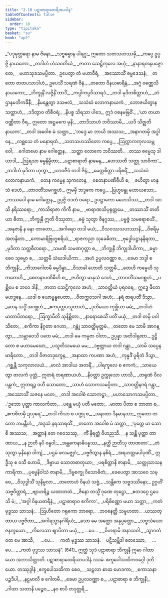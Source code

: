 ```yaml
---
title: "2.10 ပဋာစာရာထေရီအပဒါန"
tableOfContents: false
sidebar:
  order: 10
type: "tipitaka"
basket: "su"
book: "ap2"
---
```



<DynamicBreadcrumb />

<Division number="468" book="ap2" e="ch" v="20" p="236">

<Paragraph number="644" type="verses" book="ap2">
_“ပဒုမုတ္တရော နာမ ဇိနော,_  
_သဗ္ဗဓမ္မာန ပါရဂူ;_  
ဣတော သတသဟဿမှိ,_  
_ကပ္ပေ ဥပ္ပဇ္ဇိ နာယကော._  

</Paragraph>

</Division>
<Division number="469" book="ap2" e="ch" v="20" p="236">

<Paragraph number="645" type="verses" book="ap2">
_တဒါဟံ ဟံသဝတိယံ,_  
_ဇာတာ သေဋ္ဌိကုလေ အဟုံ;_  
_နာနာရတနပဇ္ဇောတေ,_  
_မဟာသုခသမပ္ပိတာ._  

</Paragraph>

</Division>
<Division number="470" book="ap2" e="ch" v="20" p="236">

<Paragraph number="646" book="ap2">
ဥပေတွာ တံ မဟာဝီရံ,_  
_အဿောသိံ ဓမ္မဒေသနံ;_  
_တတော ဇာတပသာဒါဟံ,_  
ဥပေသိံ သရဏံ ဇိနံ._  

</Paragraph>

</Division>
<Division number="471" book="ap2" e="ch" v="20" p="236">

<Paragraph number="647" type="verses" book="ap2">
_တတော ဝိနယဓာရီနံ,_  
_အဂ္ဂံ ဝဏ္ဏေသိ နာယကော;_  
_ဘိက္ခုနိံ လဇ္ဇိနိံ တာဒိံ,_  
_ကပ္ပါကပ္ပဝိသာရဒံ._  

</Paragraph>

</Division>
<Division number="472" book="ap2" e="ch" v="20" p="236">

<Paragraph number="648" type="verses" book="ap2">
_တဒါ မုဒိတစိတ္တာဟံ,_  
_တံ ဌာနမဘိကင်္ခိနီ;_  
_နိမန္တေတွာ ဒသဗလံ,_  
_သသံဃံ လောကနာယကံ._  

</Paragraph>

</Division>
<Division number="473" book="ap2" e="ch" v="20" p="236">

<Paragraph number="649" type="verses" book="ap2">
_ဘောဇယိတွာန သတ္တာဟံ,_  
_ဒဒိတွာဝ တိစီဝရံ;_  
_နိပစ္စ သိရသာ ပါဒေ,_  
ဣဒံ ဝစနမဗြဝိံ._  

</Paragraph>

</Division>
<Division number="474" book="ap2" e="ch" v="20" p="236">

<Paragraph number="650" type="verses" book="ap2">
_‘ယာ တယာ ဝဏ္ဏိတာ ဝီရ,_  
ဣတော အဋ္ဌမကေ မုနိ;_  
_တာဒိသာဟံ ဘဝိဿာမိ,_  
_ယဒိ သိဇ္ဈတိ နာယက’._  

</Paragraph>

</Division>
<Division number="475" book="ap2" e="ch" v="20" p="236">

<Paragraph number="651" type="verses" book="ap2">
_တဒါ အဝေါစ မံ သတ္ထာ,_  
_‘ဘဒ္ဒေ မာ ဘာယိ အဿသ;_  
_အနာဂတမှိ အဒ္ဓါနေ,_  
_လစ္ဆသေ တံ မနောရထံ._  

</Paragraph>

</Division>
<Division number="476" book="ap2" e="ch" v="20" p="237">

<Paragraph number="652" type="verses" book="ap2">
_သတသဟဿိတော ကပ္ပေ,_  
_ဩက္ကာကကုလသမ္ဘဝေါ;_  
_ဂေါတမော နာမ ဂေါတ္တေန,_  
_သတ္ထာ လောကေ ဘဝိဿတိ._  

</Paragraph>

</Division>
<Division number="477" book="ap2" e="ch" v="20" p="237">

<Paragraph number="653" type="verses" book="ap2">
_တဿ ဓမ္မေသု ဒါယာဒါ,_  
_ဩရသာ ဓမ္မနိမ္မိတာ;_  
_ပဋာစာရာတိ နာမေန,_  
_ဟေဿတိ သတ္ထု သာဝိကာ’._  

</Paragraph>

</Division>
<Division number="478" book="ap2" e="ch" v="20" p="237">

<Paragraph number="654" type="verses" book="ap2">
_တဒါဟံ မုဒိတာ ဟုတွာ,_  
_ယာဝဇီဝံ တဒါ ဇိနံ;_  
_မေတ္တစိတ္တာ ပရိစရိံ,_  
_သသံဃံ လောကနာယကံ._  

</Paragraph>

</Division>
<Division number="479" book="ap2" e="ch" v="20" p="237">

<Paragraph number="655" type="verses" book="ap2">
_တေန ကမ္မေန သုကတေန,_  
_စေတနာပဏိဓီဟိ စ;_  
_ဇဟိတွာ မာနုသံ ဒေဟံ,_  
_တာဝတိံသမဂစ္ဆဟံ._  

</Paragraph>

</Division>
<Division number="480" book="ap2" e="ch" v="20" p="237">

<Paragraph number="656" book="ap2">
ဣမမှိ ဘဒ္ဒကေ ကပ္ပေ,_  
_ဗြဟ္မဗန္ဓု မဟာယသော;_  
_ကဿပေါ နာမ ဂေါတ္တေန,_  
ဥပ္ပဇ္ဇိ ဝဒတံ ဝရော._  

</Paragraph>

</Division>
<Division number="481" book="ap2" e="ch" v="20" p="237">

<Paragraph number="657" type="verses" book="ap2">
ဥပဋ္ဌာကော မဟေသိဿ,_  
_တဒါ အာသိ နရိဿရော;_  
_ကာသိရာဇာ ကိကီ နာမ,_  
_ဗာရာဏသိပုရုတ္တမေ._  

</Paragraph>

</Division>
<Division number="482" book="ap2" e="ch" v="20" p="237">

<Paragraph number="658" type="verses" book="ap2">
_တဿာသိံ တတိယာ ဓီတာ,_  
_ဘိက္ခုနီ ဣတိ ဝိဿုတာ;_  
_ဓမ္မံ သုတွာ ဇိနဂ္ဂဿ,_  
_ပဗ္ဗဇ္ဇံ သမရောစယိံ._  

</Paragraph>

</Division>
<Division number="483" book="ap2" e="ch" v="20" p="237">

<Paragraph number="659" type="verses" book="ap2">
_အနုဇာနိ န နော တာတော,_  
_အဂါရေဝ တဒါ မယံ;_  
_ဝီသဝဿသဟဿာနိ,_  
_ဝိစရိမှ အတန္ဒိတာ._  

</Paragraph>

</Division>
<Division number="484" book="ap2" e="ch" v="20" p="237">

<Paragraph number="660" type="verses" book="ap2">
_ကောမာရိဗြဟ္မစရိယံ,_  
_ရာဇကညာ သုခေဓိတာ;_  
_ဗုဒ္ဓေါပဋ္ဌာနနိရတာ,_  
_မုဒိတာ သတ္တဓီတရော._  

</Paragraph>

</Division>
<Division number="485" book="ap2" e="ch" v="20" p="237">

<Paragraph number="661" type="verses" book="ap2">
_သမဏီ သမဏဂုတ္တာ စ,_  
_ဘိက္ခုနီ ဘိက္ခုဒါယိကာ;_  
_ဓမ္မာ စေဝ သုဓမ္မာ စ,_  
_သတ္တမီ သံဃဒါယိကာ._  

</Paragraph>

</Division>
<Division number="486" book="ap2" e="ch" v="20" p="237">

<Paragraph number="662" type="verses" book="ap2">
_အဟံ ဥပ္ပလဝဏ္ဏာ စ,_  
_ခေမာ ဘဒ္ဒါ စ ဘိက္ခုနီ;_  
_ကိသာဂေါတမီ ဓမ္မဒိန္နာ,_  
_ဝိသာခါ ဟောတိ သတ္တမီ._  

</Paragraph>

</Division>
<Division number="487" book="ap2" e="ch" v="20" p="237">

<Paragraph number="663" type="verses" book="ap2">
_တေဟိ ကမ္မေဟိ သုကတေဟိ,_  
_စေတနာပဏိဓီဟိ စ;_  
_ဇဟိတွာ မာနုသံ ဒေဟံ,_  
_တာဝတိံသမဂစ္ဆဟံ._  

</Paragraph>

</Division>
<Division number="488" book="ap2" e="ch" v="20" p="237">

<Paragraph number="664" type="verses" book="ap2">
_ပစ္ဆိမေ စ ဘဝေ ဒါနိ,_  
_ဇာတာ သေဋ္ဌိကုလေ အဟံ;_  
_သာဝတ္ထိယံ ပုရဝရေ,_  
ဣဒ္ဓေ ဖီတေ မဟဒ္ဓနေ._  

</Paragraph>

</Division>
<Division number="489" book="ap2" e="ch" v="20" p="238">

<Paragraph number="665" type="verses" book="ap2">
_ယဒါ စ ယောဗ္ဗနူပေတာ,_  
_ဝိတက္ကဝသဂါ အဟံ;_  
_နရံ ဇာရပတိံ ဒိသွာ,_  
_တေန သဒ္ဓိံ အဂစ္ဆဟံ._  

</Paragraph>

</Division>
<Division number="490" book="ap2" e="ch" v="20" p="238">

<Paragraph number="666" type="verses" book="ap2">
_ဧကပုတ္တပသူတာဟံ,_  
_ဒုတိယော ကုစ္ဆိယာ မမံ;_  
_တဒါဟံ မာတာပိတရော,_  
_ဩက္ခာမီတိ သုနိစ္ဆိတာ._  

</Paragraph>

</Division>
<Division number="491" book="ap2" e="ch" v="20" p="238">

<Paragraph number="667" type="verses" book="ap2">
_နာရောစေသိံ ပတိံ မယှံ,_  
_တဒါ တမှိ ပဝါသိတေ;_  
_ဧကိကာ နိဂ္ဂတာ ဂေဟာ,_  
_ဂန္တုံ သာဝတ္ထိမုတ္တမံ._  

</Paragraph>

</Division>
<Division number="492" book="ap2" e="ch" v="20" p="238">

<Paragraph number="668" type="verses" book="ap2">
_တတော မေ သာမိ အာဂန္တွာ,_  
_သမ္ဘာဝေသိ ပထေ မမံ;_  
_တဒါ မေ ကမ္မဇာ ဝါတာ,_  
ဥပ္ပန္နာ အတိဒါရုဏာ._  

</Paragraph>

</Division>
<Division number="493" book="ap2" e="ch" v="20" p="238">

<Paragraph number="669" type="verses" book="ap2">
ဥဋ္ဌိတော စ မဟာမေဃော,_  
_ပသူတိသမယေ မမ;_  
_ဒဗ္ဗတ္ထာယ တဒါ ဂန္တွာ,_  
_သာမိ သပ္ပေန မာရိတော._  

</Paragraph>

</Division>
<Division number="494" book="ap2" e="ch" v="20" p="238">

<Paragraph number="670" type="verses" book="ap2">
_တဒါ ဝိဇာတဒုက္ခေန,_  
_အနာထာ ကပဏာ အဟံ;_  
_ကုန္နဒိံ ပူရိတံ ဒိသွာ,_  
_ဂစ္ဆန္တီ သကုလာလယံ._  

</Paragraph>

</Division>
<Division number="495" book="ap2" e="ch" v="20" p="238">

<Paragraph number="671" type="verses" book="ap2">
_ဗာလံ အာဒါယ အတရိံ,_  
_ပါရကူလေ စ ဧကကံ;_  
_သာယေတွာ ဗာလကံ ပုတ္တံ,_  
ဣတရံ တရဏာယဟံ._  

</Paragraph>

</Division>
<Division number="496" book="ap2" e="ch" v="20" p="238">

<Paragraph number="672" type="verses" book="ap2">
_နိဝတ္တာ ဥက္ကုသော ဟာသိ,_  
_တရုဏံ ဝိလပန္တကံ;_  
ဣတရဉ္စ ဝဟီ သောတော,_  
_သာဟံ သောကသမပ္ပိတာ._  

</Paragraph>

</Division>
<Division number="497" book="ap2" e="ch" v="20" p="238">

<Paragraph number="673" type="verses" book="ap2">
_သာဝတ္ထိနဂရံ ဂန္တွာ,_  
_အဿောသိံ သဇနေ မတေ;_  
_တဒါ အဝေါစံ သောကဋ္ဋာ,_  
_မဟာသောကသမပ္ပိတာ._  

</Paragraph>

</Division>
<Division number="498" book="ap2" e="ch" v="20" p="238">

<Paragraph number="674" type="verses" book="ap2">
_‘ဥဘော ပုတ္တာ ကာလင်္ကတာ,_  
_ပန္ထေ မယှံ ပတီ မတော;_  
_မာတာ ပိတာ စ ဘာတာ စ,_  
_ဧကစိတမှိ ဍယှရေ’._  

</Paragraph>

</Division>
<Division number="499" book="ap2" e="ch" v="20" p="238">

<Paragraph number="675" type="verses" book="ap2">
_တဒါ ကိသာ စ ပဏ္ဍု စ,_  
_အနာထာ ဒီနမာနသာ;_  
ဣတော တတော ဘမန္တီဟံ,_  
_အဒ္ဒသံ နရသာရထိံ._  

</Paragraph>

</Division>
<Division number="500" book="ap2" e="ch" v="20" p="238">

<Paragraph number="676" type="verses" book="ap2">
_တတော အဝေါစ မံ သတ္ထာ,_  
_‘ပုတ္တေ မာ သောစိ အဿသ;_  
_အတ္တာနံ တေ ဂဝေသဿု,_  
_ကိံ နိရတ္ထံ ဝိဟညသိ._  

</Paragraph>

</Division>
<Division number="501" book="ap2" e="ch" v="20" p="238">

<Paragraph number="677" type="verses" book="ap2">
_န သန္တိ ပုတ္တာ တာဏာယ,_  
_န ဉာတီ နပိ ဗန္ဓဝါ;_  
_အန္တကေနာဓိပန္နဿ,_  
_နတ္ထိ ဉာတီသု တာဏတာ’._  

</Paragraph>

</Division>
<Division number="502" book="ap2" e="ch" v="20" p="239">

<Paragraph number="678" type="verses" book="ap2">
_တံ သုတွာ မုနိနော ဝါကျံ,_  
_ပဌမံ ဖလမဇ္ဈဂံ;_  
_ပဗ္ဗဇိတွာန နစိရံ,_  
_အရဟတ္တမပါပုဏိံ._  

</Paragraph>

</Division>
<Division number="503" book="ap2" e="ch" v="20" p="239">

<Paragraph number="679" type="verses" book="ap2">
ဣဒ္ဓီသု စ ဝသီ ဟောမိ,_  
_ဒိဗ္ဗာယ သောတဓာတုယာ;_  
_ပရစိတ္တာနိ ဇာနာမိ,_  
_သတ္ထုသာသနကာရိကာ._  

</Paragraph>

</Division>
<Division number="504" book="ap2" e="ch" v="20" p="239">

<Paragraph number="680" type="verses" book="ap2">
_ပုဗ္ဗေနိဝါသံ ဇာနာမိ,_  
_ဒိဗ္ဗစက္ခု ဝိသောဓိတံ;_  
_ခေပေတွာ အာသဝေ သဗ္ဗေ,_  
_ဝိသုဒ္ဓါသိံ သုနိမ္မလာ._  

</Paragraph>

</Division>
<Division number="505" book="ap2" e="ch" v="20" p="239">

<Paragraph number="681" type="verses" book="ap2">
_တတောဟံ ဝိနယံ သဗ္ဗံ,_  
_သန္တိကေ သဗ္ဗဒဿိနော;_  
ဥဂ္ဂဟိံ သဗ္ဗဝိတ္ထာရံ,_  
_ဗျာဟရိဉ္စ ယထာတထံ._  

</Paragraph>

</Division>
<Division number="506" book="ap2" e="ch" v="20" p="239">

<Paragraph number="682" type="verses" book="ap2">
_ဇိနော တသ္မိံ ဂုဏေ တုဋ္ဌော,_  
_ဧတဒဂ္ဂေ ဌပေသိ မံ;_  
_‘အဂ္ဂါ ဝိနယဓာရီနံ,_  
_ပဋာစာရာဝ ဧကိကာ’._  

</Paragraph>

</Division>
<Division number="507" book="ap2" e="ch" v="20" p="239">

<Paragraph number="683" type="verses" book="ap2">
_ပရိစိဏ္ဏော မယာ သတ္ထာ,_  
_ကတံ ဗုဒ္ဓဿ သာသနံ;_  
_ဩဟိတော ဂရုကော ဘာရော,_  
_ဘဝနေတ္တိ သမူဟတာ._  

</Paragraph>

</Division>
<Division number="508" book="ap2" e="ch" v="20" p="239">

<Paragraph number="684" type="verses" book="ap2">
_ယဿတ္ထာယ ပဗ္ဗဇိတာ,_  
_အဂါရသ္မာနဂါရိယံ;_  
_သော မေ အတ္ထော အနုပ္ပတ္တော,_  
_သဗ္ဗသံယောဇနက္ခယော._  

</Paragraph>

</Division>
<Division number="509" book="ap2" e="ch" v="20" p="239">

<Paragraph number="685" type="verses" book="ap2">
_ကိလေသာ ဈာပိတာ မယှံ,_  
_ …ပေ… _  
_ဝိဟရာမိ အနာသဝါ._  

</Paragraph>

</Division>
<Division number="510" book="ap2" e="ch" v="20" p="239">

<Paragraph number="686" type="verses" book="ap2">
_သွာဂတံ ဝတ မေ အာသိ,_  
_ …ပေ… _  
_ကတံ ဗုဒ္ဓဿ သာသနံ._  

</Paragraph>

</Division>
<Division number="511" book="ap2" e="ch" v="20" p="239">

<Paragraph number="687" type="verses" book="ap2">
_ပဋိသမ္ဘိဒါ စတဿော,_  
_ …ပေ… _  
_ကတံ ဗုဒ္ဓဿ သာသနံ”. (641)_  

</Paragraph>

<Paragraph number="688" book="ap2">
ဣတ္ထံ သုဒံ ပဋာစာရာ ဘိက္ခုနီ ဣမာ ဂါထာယော အဘာသိတ္ထာတိ.

</Paragraph>
</Division>

<Paragraph number="689" type="center" book="ap2">
ပဋာစာရာထေရိယာပဒါနံ ဒသမံ.



</Paragraph>

<Paragraph number="690" type="center" book="ap2">
ဧကူပေါသထိကဝဂ္ဂေါ ဒုတိယော.



</Paragraph>

<Paragraph number="691" type="center" book="ap2">
တဿုဒ္ဒါနံ


</Paragraph>

<Paragraph number="692" type="verses" book="ap2">
_ဧကူပေါသထိကာ စေဝ,_  
_သဠလာ စာထ မောဒကာ;_  
_ဧကာသနာ ပဉ္စဒီပါ,_  
_နဠမာလီ စ ဂေါတမီ._  

</Paragraph>

<Paragraph number="693" type="verses" book="ap2">
_ခေမာ ဥပ္ပလဝဏ္ဏာ စ,_  
_ပဋာစာရာ စ ဘိက္ခုနီ;_  
_ဂါထာ သတာနိ ပဉ္စေဝ,_  
_နဝ စာပိ တဒုတ္တရိ._
</Paragraph>